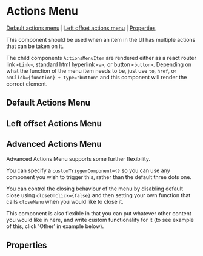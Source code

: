 
# Actions Menu

[Default actions menu](#default-actions-menu) | [Left offset actions menu](#left-offset-actions-menu) | [Properties](#properties)

This component should be used when an item in the UI has multiple actions that can be taken on it.

The child components `ActionsMenuItem` are rendered either as a react router link `<Link>`, standard html hyperlink `<a>`, or button `<button>`. Depending on what the function of the menu item needs to be, just use `to`, `href`, or `onClick={function} + type="button"` and this component will render the correct element.

## Default Actions Menu

<Preview>
  <Story id="components-actionsmenu--default-actions-menu" />
</Preview>

## Left offset Actions Menu

<Preview>
  <Story id="components-actionsmenu--left-offset-actions-menu" />
</Preview>

## Advanced Actions Menu

Advanced Actions Menu supports some further flexibility.

You can specify a `customTriggerComponent={}` so you can use any component you wish to trigger this, rather than the default three dots one.

You can control the closing behaviour of the menu by disabling default close using `closeOnClick={false}` and then setting your own function that calls `closeMenu` when you would like to close it.

This component is also flexible in that you can put whatever other content you would like in here, and write custom functionality for it (to see example of this, click 'Other' in example below).

<Preview>
  <Story id="components-actionsmenu--advanced-actions-menu" />
</Preview>

## Properties

<Props of={ActionsMenu} />
